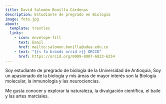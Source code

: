 ```yaml
---
title: David Salomón Bonilla Cárdenas
description: Estudiante de pregrado en Biología
image: foto.jpg
about:
  template: trestles
  links:
    - icon: envelope-fill
      text: Email
      href: mailto:salomon.bonilla@udea.edu.co
    - text: "{{< fa brands orcid >}} ORCID"
      href: https://orcid.org/0009-0007-6823-6254
---
```


Soy estudiante de pregrado de biología de la Universidad de Antioquia, Soy
un apasionado de la biología y mis áreas de mayor interés son la Biología
molecular, la inmunología y las neurociencias.

Me gusta conocer y explorar la naturaleza, la divulgación científica, el
baile y las artes marciales.
